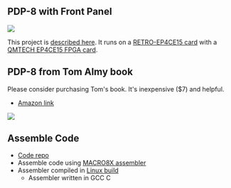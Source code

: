 == PDP-8 with Front Panel ==

<img src="http://land-boards.com/blwiki/images/3/35/PDP-8_P17546_cropped_720px.jpg"></img>

This project is [https://hackaday.io/project/179357-pdp-8-fpga described here]. It runs on a [http://land-boards.com/blwiki/index.php?title=RETRO-EP4CE15 RETRO-EP4CE15 card] with a [http://land-boards.com/blwiki/index.php?title=QMTECH_EP4CE15_FPGA_Card QMTECH EP4CE15 FPGA card].

== PDP-8 from Tom Almy book ==

Please consider purchasing Tom's book. It's inexpensive ($7) and helpful.

* [https://www.amazon.com/PDP-8-Class-Project-Resoling-Machine-ebook/dp/B07KY5RCJ7/ Amazon link]

<img src="https://raw.githubusercontent.com/douggilliland/Retro-Computers/master/PDP-8/PDP8_Book(Almy)/Almy_Book_Cover.png"></img>

== Assemble Code ==

* [https://github.com/douggilliland/Linux-68k/tree/master/pdp8 Code repo]
* Assemble code using [https://github.com/douggilliland/Retro-Computers/tree/master/PDP-8/PDP8_Book(Almy)/PDP8_Tools MACRO8X assembler]
* Assembler compiled in [https://github.com/douggilliland/Linux-68k/tree/master/pdp8 Linux build]
** Assembler written in GCC C
